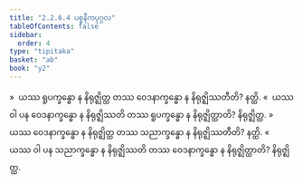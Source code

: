 ```yaml
---
title: "2.2.6.4 ပစ္စနီကပုဂ္ဂလ"
tableOfContents: false
sidebar:
  order: 4
type: "tipitaka"
basket: "ab"
book: "y2"
---
```



<DynamicBreadcrumb />

<Division number="148" book="y2" e="ch" v="33" p="55">

<Paragraph number="803" book="y2">
»  ယဿ ရူပက္ခန္ဓော န နိရုဇ္ဈိတ္ထ တဿ ဝေဒနာက္ခန္ဓော န နိရုဇ္ဈိဿတီတိ? နတ္ထိ.
</Paragraph>

<Paragraph number="804" book="y2">
«  ယဿ ဝါ ပန ဝေဒနာက္ခန္ဓော န နိရုဇ္ဈိဿတိ တဿ ရူပက္ခန္ဓော န နိရုဇ္ဈိတ္ထာတိ? နိရုဇ္ဈိတ္ထ.
</Paragraph>

</Division>
<Division number="149" book="y2" e="ch" v="33" p="55">

<Paragraph number="805" book="y2">
»  ယဿ ဝေဒနာက္ခန္ဓော န နိရုဇ္ဈိတ္ထ တဿ သညာက္ခန္ဓော န နိရုဇ္ဈိဿတီတိ? နတ္ထိ.
</Paragraph>

<Paragraph number="806" book="y2">
«  ယဿ ဝါ ပန သညာက္ခန္ဓော န နိရုဇ္ဈိဿတိ တဿ ဝေဒနာက္ခန္ဓော န နိရုဇ္ဈိတ္ထာတိ? နိရုဇ္ဈိတ္ထ.
</Paragraph>
</Division>